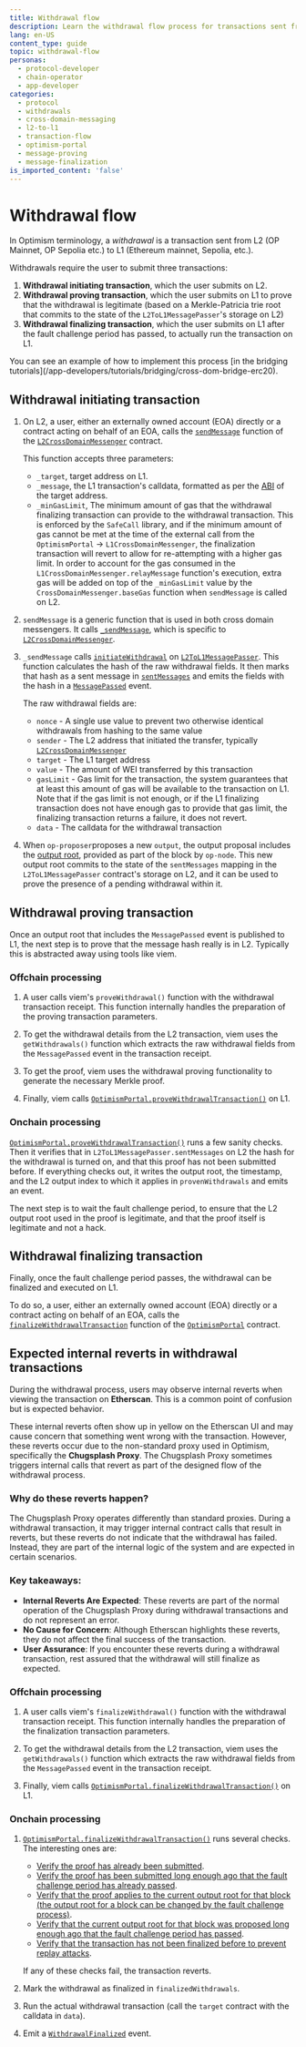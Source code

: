 ```yaml
---
title: Withdrawal flow
description: Learn the withdrawal flow process for transactions sent from L2 to L1.
lang: en-US
content_type: guide
topic: withdrawal-flow
personas:
  - protocol-developer
  - chain-operator
  - app-developer
categories:
  - protocol
  - withdrawals
  - cross-domain-messaging
  - l2-to-l1
  - transaction-flow
  - optimism-portal
  - message-proving
  - message-finalization
is_imported_content: 'false'
---
```



# Withdrawal flow

In Optimism terminology, a *withdrawal* is a transaction sent from L2 (OP Mainnet, OP Sepolia etc.) to L1 (Ethereum mainnet, Sepolia, etc.).

Withdrawals require the user to submit three transactions:

1.  **Withdrawal initiating transaction**, which the user submits on L2.
2.  **Withdrawal proving transaction**, which the user submits on L1 to prove that the withdrawal is legitimate (based on a Merkle-Patricia trie root that commits to the state of the `L2ToL1MessagePasser`'s storage on L2)
3.  **Withdrawal finalizing transaction**, which the user submits on L1 after the fault challenge period has passed, to actually run the transaction on L1.

<Callout type="info">
  You can see an example of how to implement this process [in the bridging tutorials](/app-developers/tutorials/bridging/cross-dom-bridge-erc20).
</Callout>

## Withdrawal initiating transaction

1.  On L2, a user, either an externally owned account (EOA) directly or a contract acting on behalf of an EOA, calls the [`sendMessage`](https://github.com/ethereum-optimism/optimism/blob/ef7a933ca7f3d27ac40406f87fea25e0c3ba2016/packages/contracts-bedrock/src/universal/CrossDomainMessenger.sol#L191) function of the [`L2CrossDomainMessenger`](https://github.com/ethereum-optimism/optimism/blob/ef7a933ca7f3d27ac40406f87fea25e0c3ba2016/packages/contracts-bedrock/src/L2/L2CrossDomainMessenger.sol#L21) contract.

    This function accepts three parameters:

    *   `_target`, target address on L1.
    *   `_message`, the L1 transaction's calldata, formatted as per the [ABI](https://docs.soliditylang.org/en/v0.8.19/abi-spec.html) of the target address.
    *   `_minGasLimit`, The minimum amount of gas that the withdrawal finalizing transaction can provide to the withdrawal transaction. This is enforced by the `SafeCall` library, and if the minimum amount of gas cannot be met at the time of the external call from the `OptimismPortal` -> `L1CrossDomainMessenger`, the finalization transaction will revert to allow for re-attempting with a higher gas limit. In order to account for the gas consumed in the `L1CrossDomainMessenger.relayMessage` function's execution, extra gas will be added on top of the `_minGasLimit` value by the `CrossDomainMessenger.baseGas` function when `sendMessage` is called on L2.

2.  `sendMessage` is a generic function that is used in both cross domain messengers. It calls [`_sendMessage`](https://github.com/ethereum-optimism/optimism/blob/1a8fe18c4989bfd0852a8873f30422542ad4f44d/packages/contracts-bedrock/src/L2/L2CrossDomainMessenger.sol#L45), which is specific to [`L2CrossDomainMessenger`](https://github.com/ethereum-optimism/optimism/blob/1a8fe18c4989bfd0852a8873f30422542ad4f44d/packages/contracts-bedrock/src/L2/L2CrossDomainMessenger.sol#L21).

3.  `_sendMessage` calls [`initiateWithdrawal`](https://github.com/ethereum-optimism/optimism/blob/1a8fe18c4989bfd0852a8873f30422542ad4f44d/packages/contracts-bedrock/src/L2/L2ToL1MessagePasser.sol#L71) on [`L2ToL1MessagePasser`](https://github.com/ethereum-optimism/optimism/blob/1a8fe18c4989bfd0852a8873f30422542ad4f44d/packages/contracts-bedrock/src/L2/L2ToL1MessagePasser.sol#L19). This function calculates the hash of the raw withdrawal fields. It then marks that hash as a sent message in [`sentMessages`](https://github.com/ethereum-optimism/optimism/blob/1a8fe18c4989bfd0852a8873f30422542ad4f44d/packages/contracts-bedrock/src/L2/L2ToL1MessagePasser.sol#L30) and emits the fields with the hash in a [`MessagePassed`](https://github.com/ethereum-optimism/optimism/blob/1a8fe18c4989bfd0852a8873f30422542ad4f44d/packages/contracts-bedrock/src/L2/L2ToL1MessagePasser.sol#L40) event.

    The raw withdrawal fields are:

    *   `nonce` - A single use value to prevent two otherwise identical withdrawals from hashing to the same value
    *   `sender` - The L2 address that initiated the transfer, typically [`L2CrossDomainMessenger`](https://github.com/ethereum-optimism/optimism/blob/1a8fe18c4989bfd0852a8873f30422542ad4f44d/packages/contracts-bedrock/src/L2/L2CrossDomainMessenger.sol#L21)
    *   `target` - The L1 target address
    *   `value` - The amount of WEI transferred by this transaction
    *   `gasLimit` - Gas limit for the transaction, the system guarantees that at least this amount of gas will be available to the transaction on L1. Note that if the gas limit is not enough, or if the L1 finalizing transaction does not have enough gas to provide that gas limit, the finalizing transaction returns a failure, it does not revert.
    *   `data` - The calldata for the withdrawal transaction

4.  When `op-proposer`proposes a new `output`, the output proposal includes the [output root](https://specs.optimism.io/glossary.html?utm_source=op-docs\&utm_medium=docs#l2-output-root), provided as part of the block by `op-node`.
    This new output root commits to the state of the `sentMessages` mapping in the `L2ToL1MessagePasser` contract's storage on L2, and it can be used to prove the presence of a pending withdrawal within it.

## Withdrawal proving transaction

Once an output root that includes the `MessagePassed` event is published to L1, the next step is to prove that the message hash really is in L2. Typically this is abstracted away using tools like viem.

### Offchain processing

1.  A user calls viem's `proveWithdrawal()` function with the withdrawal transaction receipt. This function internally handles the preparation of the proving transaction parameters.

2.  To get the withdrawal details from the L2 transaction, viem uses the `getWithdrawals()` function which extracts the raw withdrawal fields from the `MessagePassed` event in the transaction receipt.

3.  To get the proof, viem uses the withdrawal proving functionality to generate the necessary Merkle proof.

4.  Finally, viem calls [`OptimismPortal.proveWithdrawalTransaction()`](https://github.com/ethereum-optimism/optimism/blob/62c7f3b05a70027b30054d4c8974f44000606fb7/packages/contracts-bedrock/contracts/L1/OptimismPortal.sol#L242) on L1.

### Onchain processing

[`OptimismPortal.proveWithdrawalTransaction()`](https://github.com/ethereum-optimism/optimism/blob/62c7f3b05a70027b30054d4c8974f44000606fb7/packages/contracts-bedrock/contracts/L1/OptimismPortal.sol#L242) runs a few sanity checks. Then it verifies that in `L2ToL1MessagePasser.sentMessages` on L2 the hash for the withdrawal is turned on, and that this proof has not been submitted before. If everything checks out, it writes the output root, the timestamp, and the L2 output index to which it applies in `provenWithdrawals` and emits an event.

The next step is to wait the fault challenge period, to ensure that the L2 output root used in the proof is legitimate, and that the proof itself is legitimate and not a hack.

## Withdrawal finalizing transaction

Finally, once the fault challenge period passes, the withdrawal can be finalized and executed on L1.

To do so, a user, either an externally owned account (EOA) directly or a contract acting on behalf of an EOA, calls the [`finalizeWithdrawalTransaction`](https://github.com/ethereum-optimism/optimism/blob/62c7f3b05a70027b30054d4c8974f44000606fb7/packages/contracts-bedrock/contracts/L1/OptimismPortal.sol#L320) function of the [`OptimismPortal`](https://github.com/ethereum-optimism/optimism/blob/62c7f3b05a70027b30054d4c8974f44000606fb7/packages/contracts-bedrock/contracts/L1/OptimismPortal.sol#L19) contract.

## Expected internal reverts in withdrawal transactions

During the withdrawal process, users may observe internal reverts when viewing the transaction on **Etherscan**. This is a common point of confusion but is expected behavior.

These internal reverts often show up in yellow on the Etherscan UI and may cause concern that something went wrong with the transaction. However, these reverts occur due to the non-standard proxy used in Optimism, specifically the **Chugsplash Proxy**. The Chugsplash Proxy sometimes triggers internal calls that revert as part of the designed flow of the withdrawal process.

### Why do these reverts happen?

The Chugsplash Proxy operates differently than standard proxies. During a withdrawal transaction, it may trigger internal contract calls that result in reverts, but these reverts do not indicate that the withdrawal has failed. Instead, they are part of the internal logic of the system and are expected in certain scenarios.

### Key takeaways:

*   **Internal Reverts Are Expected**: These reverts are part of the normal operation of the Chugsplash Proxy during withdrawal transactions and do not represent an error.
*   **No Cause for Concern**: Although Etherscan highlights these reverts, they do not affect the final success of the transaction.
*   **User Assurance**: If you encounter these reverts during a withdrawal transaction, rest assured that the withdrawal will still finalize as expected.

### Offchain processing

1.  A user calls viem's `finalizeWithdrawal()` function with the withdrawal transaction receipt.
    This function internally handles the preparation of the finalization transaction parameters.

2.  To get the withdrawal details from the L2 transaction, viem uses the `getWithdrawals()` function which extracts the raw withdrawal fields from the `MessagePassed` event in the transaction receipt.

3.  Finally, viem calls [`OptimismPortal.finalizeWithdrawalTransaction()`](https://github.com/ethereum-optimism/optimism/blob/62c7f3b05a70027b30054d4c8974f44000606fb7/packages/contracts-bedrock/contracts/L1/OptimismPortal.sol#L320-L420) on L1.

### Onchain processing

1.  [`OptimismPortal.finalizeWithdrawalTransaction()`](https://github.com/ethereum-optimism/optimism/blob/62c7f3b05a70027b30054d4c8974f44000606fb7/packages/contracts-bedrock/contracts/L1/OptimismPortal.sol#L320-L420) runs several checks. The interesting ones are:

    *   [Verify the proof has already been submitted](https://github.com/ethereum-optimism/optimism/blob/62c7f3b05a70027b30054d4c8974f44000606fb7/packages/contracts-bedrock/contracts/L1/OptimismPortal.sol#L341-L347).
    *   [Verify the proof has been submitted long enough ago that the fault challenge period has already passed](https://github.com/ethereum-optimism/optimism/blob/62c7f3b05a70027b30054d4c8974f44000606fb7/packages/contracts-bedrock/contracts/L1/OptimismPortal.sol#L357-L364).
    *   [Verify that the proof applies to the current output root for that block (the output root for a block can be changed by the fault challenge process)](https://github.com/ethereum-optimism/optimism/blob/62c7f3b05a70027b30054d4c8974f44000606fb7/packages/contracts-bedrock/contracts/L1/OptimismPortal.sol#L366-L378).
    *   [Verify that the current output root for that block was proposed long enough ago that the fault challenge period has passed](https://github.com/ethereum-optimism/optimism/blob/62c7f3b05a70027b30054d4c8974f44000606fb7/packages/contracts-bedrock/contracts/L1/OptimismPortal.sol#L380-L384).
    *   [Verify that the transaction has not been finalized before to prevent replay attacks](https://github.com/ethereum-optimism/optimism/blob/62c7f3b05a70027b30054d4c8974f44000606fb7/packages/contracts-bedrock/contracts/L1/OptimismPortal.sol#L386-L390).

    If any of these checks fail, the transaction reverts.

2.  Mark the withdrawal as finalized in `finalizedWithdrawals`.

3.  Run the actual withdrawal transaction (call the `target` contract with the calldata in `data`).

4.  Emit a [`WithdrawalFinalized`](https://github.com/ethereum-optimism/optimism/blob/62c7f3b05a70027b30054d4c8974f44000606fb7/packages/contracts-bedrock/contracts/L1/OptimismPortal.sol#L118) event.

